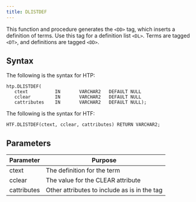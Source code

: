 ```yaml
---
title: DLISTDEF
---
```


This function and procedure generates the `<DD>` tag, which inserts a definition of terms. Use this tag for a definition list `<DL>`. Terms are tagged `<DT>`, and definitions are tagged `<DD>`.

## Syntax

The following is the syntax for HTP:

```
htp.DLISTDEF(
   ctext          IN       VARCHAR2   DEFAULT NULL
   cclear         IN       VARCHAR2   DEFAULT NULL
   cattributes    IN       VARCHAR2   DEFAULT NULL);
```

The following is the syntax for HTF:

```
HTF.DLISTDEF(ctext, cclear, cattributes) RETURN VARCHAR2;
```

## Parameters

| Parameter | Purpose  |
| --------- | -------- |
| ctext | The definition for the term |
| cclear | The value for the CLEAR attribute |
| cattributes | Other attributes to include as is in the tag |

